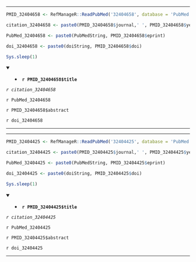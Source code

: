 

---

```r

PMID_32404658 <- RefManageR::ReadPubMed('32404658', database = 'PubMed')

citation_32404658 <- paste0(PMID_32404658$journal,' ', PMID_32404658$year, ' ', PMID_32404658$month,';', PMID_32404658$volume,'(', PMID_32404658$number,'):', PMID_32404658$pages)

PubMed_32404658 <- paste0(PubMedString, PMID_32404658$eprint)

doi_32404658 <- paste0(doiString, PMID_32404658$doi)

Sys.sleep(1)

```

<details open> <summary>
- **`r PMID_32404658$title`**
</summary> 

*`r citation_32404658`*

`r PubMed_32404658`

`r PMID_32404658$abstract`

`r doi_32404658`

</details>

---




---

```r

PMID_32404425 <- RefManageR::ReadPubMed('32404425', database = 'PubMed')

citation_32404425 <- paste0(PMID_32404425$journal,' ', PMID_32404425$year, ' ', PMID_32404425$month,';', PMID_32404425$volume,'(', PMID_32404425$number,'):', PMID_32404425$pages)

PubMed_32404425 <- paste0(PubMedString, PMID_32404425$eprint)

doi_32404425 <- paste0(doiString, PMID_32404425$doi)

Sys.sleep(1)

```

<details open> <summary>
- **`r PMID_32404425$title`**
</summary> 

*`r citation_32404425`*

`r PubMed_32404425`

`r PMID_32404425$abstract`

`r doi_32404425`

</details>

---


